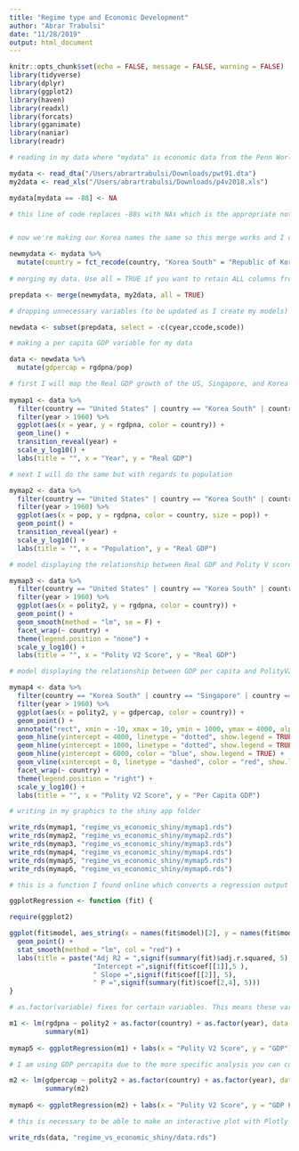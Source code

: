 ```yaml
---
title: "Regime type and Economic Development"
author: "Abrar Trabulsi"
date: "11/28/2019"
output: html_document
---
```


```r
knitr::opts_chunk$set(echo = FALSE, message = FALSE, warning = FALSE)
library(tidyverse)
library(dplyr)
library(ggplot2)
library(haven)
library(readxl)
library(forcats)
library(gganimate)
library(naniar)
library(readr)
```
```r

# reading in my data where "mydata" is economic data from the Penn World Tables and my2data is data measuring democratic nature of countries from Polity V

mydata <- read_dta("/Users/abrartrabulsi/Downloads/pwt91.dta")
my2data <- read_xls("/Users/abrartrabulsi/Downloads/p4v2018.xls")

mydata[mydata == -88] <- NA

# this line of code replaces -88s with NAs which is the appropriate notation in R. -88 is registered as NA in other programs like Stata


# now we're making our Korea names the same so this merge works and I can actually run graphics and analysis on Korea.

newmydata <- mydata %>%
  mutate(country = fct_recode(country, "Korea South" = "Republic of Korea")) 
  
# merging my data. Use all = TRUE if you want to retain ALL columns from BOTH data sets

prepdata <- merge(newmydata, my2data, all = TRUE)

# dropping unnecessary variables (to be updated as I create my models)

newdata <- subset(prepdata, select = -c(cyear,ccode,scode))

# making a per capita GDP variable for my data

data <- newdata %>%
  mutate(gdpercap = rgdpna/pop)
```
```r

# first I will map the Real GDP growth of the US, Singapore, and Korea from 1960-2018
  
mymap1 <- data %>%
  filter(country == "United States" | country == "Korea South" | country == "Singapore" | country == "Brazil" | country == "Germany" | country == "Nigeria" | country == "Qatar") %>%
  filter(year > 1960) %>%
  ggplot(aes(x = year, y = rgdpna, color = country)) + 
  geom_line() +
  transition_reveal(year) +
  scale_y_log10() +
  labs(title = "", x = "Year", y = "Real GDP")

# next I will do the same but with regards to population

mymap2 <- data %>%
  filter(country == "United States" | country == "Korea South" | country == "Singapore") %>%
  filter(year > 1960) %>%
  ggplot(aes(x = pop, y = rgdpna, color = country, size = pop)) + 
  geom_point() +
  transition_reveal(year) +
  scale_y_log10() +
  labs(title = "", x = "Population", y = "Real GDP")

```
```r

# model displaying the relationship between Real GDP and Polity V score by year with population taken into account

mymap3 <- data %>%
  filter(country == "United States" | country == "Korea South" | country == "Singapore") %>%
  filter(year > 1960) %>%
  ggplot(aes(x = polity2, y = rgdpna, color = country)) + 
  geom_point() +
  geom_smooth(method = "lm", se = F) +
  facet_wrap(~ country) +
  theme(legend.position = "none") +
  scale_y_log10() +
  labs(title = "", x = "Polity V2 Score", y = "Real GDP")

# model displaying the relationship between GDP per capita and PolityV2 score by year with population taken into account

mymap4 <- data %>%
  filter(country == "Korea South" | country == "Singapore" | country == "Taiwan") %>%
  filter(year > 1960) %>%
  ggplot(aes(x = polity2, y = gdpercap, color = country)) + 
  geom_point() +
  annotate("rect", xmin = -10, xmax = 10, ymin = 1000, ymax = 4000, alpha = .1) +
  geom_hline(yintercept = 4000, linetype = "dotted", show.legend = TRUE) +
  geom_hline(yintercept = 1000, linetype = "dotted", show.legend = TRUE) +
  geom_hline(yintercept = 6000, color = "blue", show.legend = TRUE) +
  geom_vline(xintercept = 0, linetype = "dashed", color = "red", show.legend = TRUE) +
  facet_wrap(~ country) +
  theme(legend.position = "right") +
  scale_y_log10() +
  labs(title = "", x = "Polity V2 Score", y = "Per Capita GDP")
```
```r

# writing in my graphics to the shiny app folder

write_rds(mymap1, "regime_vs_economic_shiny/mymap1.rds")
write_rds(mymap2, "regime_vs_economic_shiny/mymap2.rds")
write_rds(mymap3, "regime_vs_economic_shiny/mymap3.rds")
write_rds(mymap4, "regime_vs_economic_shiny/mymap4.rds")
write_rds(mymap5, "regime_vs_economic_shiny/mymap5.rds")
write_rds(mymap6, "regime_vs_economic_shiny/mymap6.rds")
```
```r

# this is a function I found online which converts a regression output to a ggplot, it's extremely useful especially considering the fact that I don't know how to incorporate fixed effects into ggplot

ggplotRegression <- function (fit) {

require(ggplot2)

ggplot(fit$model, aes_string(x = names(fit$model)[2], y = names(fit$model)[1])) + 
  geom_point() +
  stat_smooth(method = "lm", col = "red") +
  labs(title = paste("Adj R2 = ",signif(summary(fit)$adj.r.squared, 5),
                     "Intercept =",signif(fit$coef[[1]],5 ),
                     " Slope =",signif(fit$coef[[2]], 5),
                     " P =",signif(summary(fit)$coef[2,4], 5)))
}
```
```r

# as.factor(variable) fixes for certain variables. This means these variables won't interfere with the overall regression. This is useful because certain anomalies like random financial meltdowns, cultural differences between countries etc won't affect the overall regression

m1 <- lm(rgdpna ~ polity2 + as.factor(country) + as.factor(year), data = data)
         summary(m1)
         
mymap5 <- ggplotRegression(m1) + labs(x = "Polity V2 Score", y = "GDP")
```
```r

# I am using GDP percapita due to the more specific analysis you can conduct with it

m2 <- lm(gdpercap ~ polity2 + as.factor(country) + as.factor(year), data = data)
         summary(m2)
         
mymap6 <- ggplotRegression(m2) + labs(x = "Polity V2 Score", y = "GDP Per Capita")
```
```r

# this is necessary to be able to make an interactive plot with Plotly

write_rds(data, "regime_vs_economic_shiny/data.rds")
```

